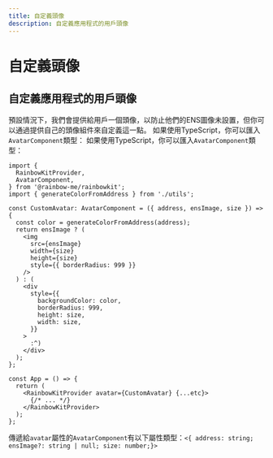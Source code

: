 ```yaml
---
title: 自定義頭像
description: 自定義應用程式的用戶頭像
---
```


# 自定義頭像

## 自定義應用程式的用戶頭像

預設情況下，我們會提供給用戶一個頭像，以防止他們的ENS圖像未設置，但你可以通過提供自己的頭像組件來自定義這一點。 如果使用TypeScript，你可以匯入`AvatarComponent`類型： 如果使用TypeScript，你可以匯入`AvatarComponent`類型：

```tsx
import {
  RainbowKitProvider,
  AvatarComponent,
} from '@rainbow-me/rainbowkit';
import { generateColorFromAddress } from './utils';

const CustomAvatar: AvatarComponent = ({ address, ensImage, size }) => {
  const color = generateColorFromAddress(address);
  return ensImage ? (
    <img
      src={ensImage}
      width={size}
      height={size}
      style={{ borderRadius: 999 }}
    />
  ) : (
    <div
      style={{
        backgroundColor: color,
        borderRadius: 999,
        height: size,
        width: size,
      }}
    >
      :^)
    </div>
  );
};

const App = () => {
  return (
    <RainbowKitProvider avatar={CustomAvatar} {...etc}>
      {/* ... */}
    </RainbowKitProvider>
  );
};
```

傳遞給`avatar`屬性的`AvatarComponent`有以下屬性類型：`<{ address: string; ensImage?: string | null; size: number;}>`
